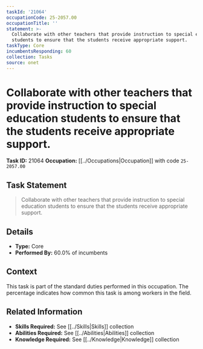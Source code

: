 ```yaml
---
taskId: '21064'
occupationCode: 25-2057.00
occupationTitle: ''
statement: >-
  Collaborate with other teachers that provide instruction to special education
  students to ensure that the students receive appropriate support.
taskType: Core
incumbentsResponding: 60
collection: Tasks
source: onet
---
```

# Collaborate with other teachers that provide instruction to special education students to ensure that the students receive appropriate support.

**Task ID:** 21064
**Occupation:** [[../Occupations|Occupation]] with code `25-2057.00`

## Task Statement

> Collaborate with other teachers that provide instruction to special education students to ensure that the students receive appropriate support.

## Details

- **Type:** Core
- **Performed By:** 60.0% of incumbents

## Context

This task is part of the standard duties performed in this occupation. The percentage indicates how common this task is among workers in the field.

## Related Information

- **Skills Required:** See [[../Skills|Skills]] collection
- **Abilities Required:** See [[../Abilities|Abilities]] collection
- **Knowledge Required:** See [[../Knowledge|Knowledge]] collection
